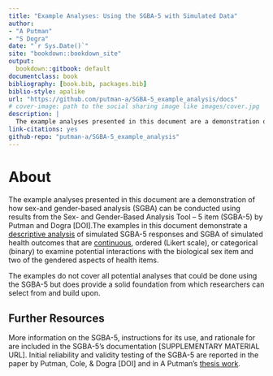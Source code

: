 ```yaml
---
title: "Example Analyses: Using the SGBA-5 with Simulated Data"
author: 
- "A Putman"
- "S Dogra"
date: "`r Sys.Date()`"
site: "bookdown::bookdown_site"
output:
  bookdown::gitbook: default
documentclass: book
bibliography: [book.bib, packages.bib]
biblio-style: apalike
url: "https://github.com/putman-a/SGBA-5_example_analysis/docs"
# cover-image: path to the social sharing image like images/cover.jpg
description: |
  The example analyses presented in this document are a demonstration of how sex-and gender-based analysis (SGBA) can be conducted using results from the Sex- and Gender-Based Analysis Tool – 5 item (SGBA-5) by Putman and Dogra.
link-citations: yes
github-repo: "putman-a/SGBA-5_example_analysis"
---
```



# About

The example analyses presented in this document are a demonstration of how sex-and gender-based analysis (SGBA) can be conducted using results from the Sex- and Gender-Based Analysis Tool – 5 item (SGBA-5) by Putman and Dogra [DOI].The examples in this document demonstrate a [descriptive analysis](##descriptive-analysis) of simulated SGBA-5 responses and SGBA of simulated health outcomes that are [continuous](#continuous), ordered (Likert scale), or categorical (binary) to examine potential interactions with the biological sex item and two of the gendered aspects of health items.

The examples do not cover all potential analyses that could be done using the SGBA-5 but does provide a solid foundation from which researchers can select from and build upon.

## Further Resources

More information on the SGBA-5, instructions for its use, and rationale for are included in the SGBA-5’s documentation [SUPPLEMENTARY MATERIAL URL]. Initial reliability and validity testing of the SGBA-5 are reported in the paper by Putman, Cole, & Dogra [DOI] and in A Putman's [thesis work](https://ontariotechu.scholaris.ca/items/fddf2667-8cd6-429d-85bd-74b0076ab561).
